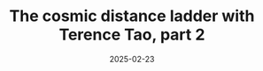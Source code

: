 ---
title: The cosmic distance ladder with Terence Tao, part 2
description: How we know the distances to the planets, stars, and faraway galaxies.
date: 2025-02-23
video: hFMaT9oRbs4
source: _2025/cosmic_distance/
credits:
- Lesson by Grant Sanderson
---